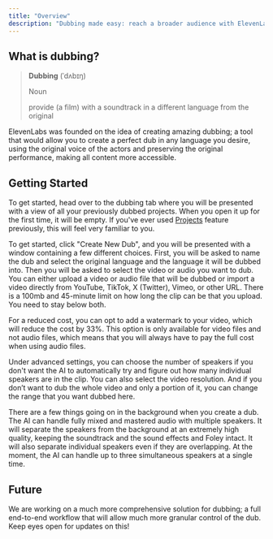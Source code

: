 ```yaml
---
title: "Overview"
description: "Dubbing made easy: reach a broader audience with ElevenLabs."
---
```



## What is dubbing?

> **Dubbing** (ˈdʌbɪŋ)
> 
> Noun
> 
> provide (a film) with a soundtrack in a different language from the original

ElevenLabs was founded on the idea of creating amazing dubbing; a tool that would allow you to create a perfect dub in any language you desire, using the original voice of the actors and preserving the original performance, making all content more accessible.


## Getting Started

To get started, head over to the dubbing tab where you will be presented with a view of all your previously dubbed projects. When you open it up for the first time, it will be empty. If you've ever used [Projects](/../projects) feature previously, this will feel very familiar to you.

To get started, click "Create New Dub", and you will be presented with a window containing a few different choices. First, you will be asked to name the dub and select the original language and the language it will be dubbed into. Then you will be asked to select the video or audio you want to dub. You can either upload a video or audio file that will be dubbed or import a video directly from YouTube, TikTok, X (Twitter), Vimeo, or other URL. There is a 100mb and 45-minute limit on how long the clip can be that you upload. You need to stay below both.

For a reduced cost, you can opt to add a watermark to your video, which will reduce the cost by 33%. This option is only available for video files and not audio files, which means that you will always have to pay the full cost when using audio files.

Under advanced settings, you can choose the number of speakers if you don't want the AI to automatically try and figure out how many individual speakers are in the clip. You can also select the video resolution. And if you don’t want to dub the whole video and only a portion of it, you can change the range that you want dubbed here.

There are a few things going on in the background when you create a dub. The AI can handle fully mixed and mastered audio with multiple speakers. It will separate the speakers from the background at an extremely high quality, keeping the soundtrack and the sound effects and Foley intact. It will also separate individual speakers even if they are overlapping. At the moment, the AI can handle up to three simultaneous speakers at a single time.


## Future

We are working on a much more comprehensive solution for dubbing; a full end-to-end workflow that will allow much more granular control of the dub. Keep eyes open for updates on this!


